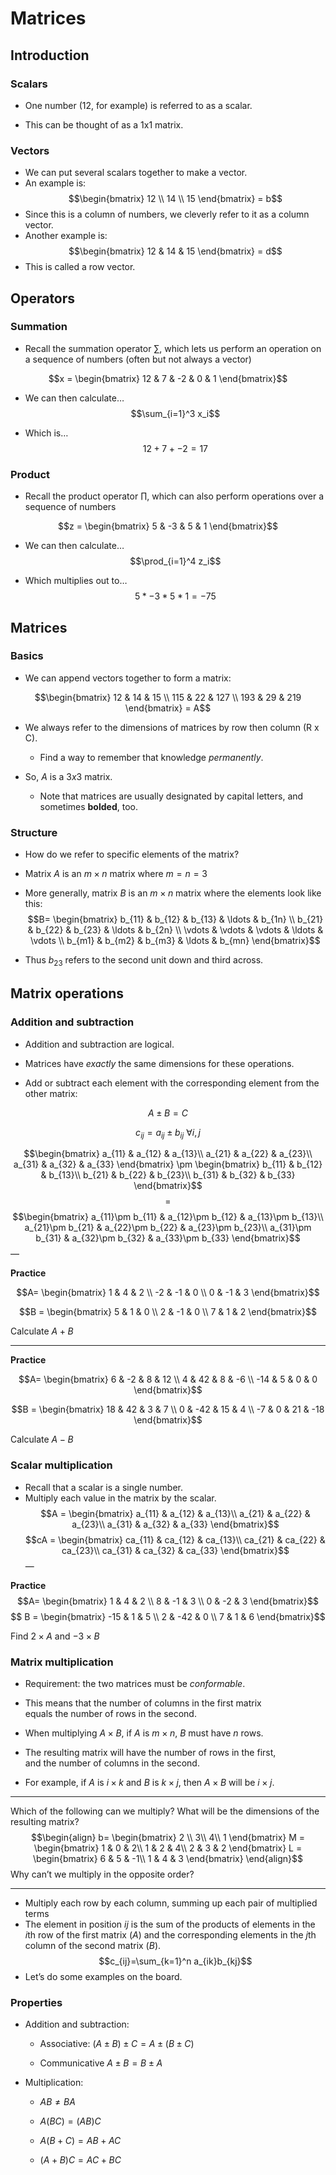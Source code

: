 # Matrices

## Introduction

### Scalars

-   One number (12, for example) is referred to as a scalar.

-   This can be thought of as a 1x1 matrix.

### Vectors

-   We can put several scalars together to make a vector.
-   An example is: $$\begin{bmatrix}
        12 \\
        14 \\
        15
        \end{bmatrix}
        = b$$
-   Since this is a column of numbers, we cleverly refer to it as a column vector.
-   Another example is: $$\begin{bmatrix}
    12 & 14 & 15
    \end{bmatrix}
    = d$$
-   This is called a row vector.

## Operators

### Summation

-   Recall the summation operator $\sum$, which lets us perform an operation on a sequence of numbers (often but not always a vector)

$$x = \begin{bmatrix}
12 & 7 & -2 & 0 & 1
\end{bmatrix}$$

-   We can then calculate... $$\sum_{i=1}^3 x_i$$

-   Which is... $$12+7+-2=17$$

### Product

-   Recall the product operator $\prod$, which can also perform operations over a sequence of numbers

$$z = \begin{bmatrix}
5 & -3 & 5 & 1
\end{bmatrix}$$

-   We can then calculate... $$\prod_{i=1}^4 z_i$$

-   Which multiplies out to... $$5*-3*5*1=-75$$

## Matrices

### Basics

-   We can append vectors together to form a matrix:

$$\begin{bmatrix}
12 & 14 & 15 \\
115 & 22 & 127 \\
193 & 29 & 219
\end{bmatrix}
= A$$

-   We always refer to the dimensions of matrices by row then column (R x C).

    -   Find a way to remember that knowledge *permanently*.

-   So, $A$ is a $3x3$ matrix.

    -   Note that matrices are usually designated by capital letters, and sometimes **bolded**, too.

### Structure

-   How do we refer to specific elements of the matrix?

-   Matrix $A$ is an $m\times n$ matrix where $m=n=3$

-   More generally, matrix $B$ is an $m\times n$ matrix where the elements look like this: $$B=
    \begin{bmatrix}
    b_{11} & b_{12} & b_{13} & \ldots & b_{1n} \\
    b_{21} & b_{22} & b_{23} & \ldots & b_{2n} \\
    \vdots & \vdots & \vdots & \ldots & \vdots \\
    b_{m1} & b_{m2} & b_{m3} & \ldots & b_{mn}
    \end{bmatrix}$$

-   Thus $b_{23}$ refers to the second unit down and third across.

## Matrix operations

### Addition and subtraction

-   Addition and subtraction are logical.

-   Matrices have *exactly* the same dimensions for these operations.

-   Add or subtract each element with the corresponding element from the other matrix:

$$A \pm B=C$$

$$c_{ij}=a_{ij} \pm b_{ij} \text{ }\forall i,j$$

$$\begin{bmatrix}
a_{11} & a_{12} & a_{13}\\
a_{21} & a_{22} & a_{23}\\
a_{31} & a_{32} & a_{33}
\end{bmatrix}
\pm
\begin{bmatrix}
b_{11} & b_{12} & b_{13}\\
b_{21} & b_{22} & b_{23}\\
b_{31} & b_{32} & b_{33}
\end{bmatrix}$$ $$=$$ $$\begin{bmatrix}
a_{11}\pm b_{11} & a_{12}\pm b_{12} & a_{13}\pm b_{13}\\
a_{21}\pm b_{21} & a_{22}\pm b_{22} & a_{23}\pm b_{23}\\
a_{31}\pm b_{31} & a_{32}\pm b_{32} & a_{33}\pm b_{33}
\end{bmatrix}$$ ---

**Practice**

$$A= \begin{bmatrix}
1 & 4 & 2 \\
-2 & -1 & 0 \\
0 & -1 & 3
\end{bmatrix}$$

$$B = \begin{bmatrix}
5 & 1 & 0 \\
2 & -1 & 0 \\
7 & 1 & 2
\end{bmatrix}$$

Calculate $A+B$

------------------------------------------------------------------------

**Practice**

$$A= \begin{bmatrix}
6 & -2 & 8 & 12 \\
4 & 42 & 8 & -6 \\
-14 & 5 & 0 & 0
\end{bmatrix}$$

$$B = \begin{bmatrix}
18 & 42 & 3 & 7 \\
0 & -42 & 15 & 4 \\
-7 & 0 & 21 & -18
\end{bmatrix}$$

Calculate $A-B$

### Scalar multiplication

-   Recall that a scalar is a single number.
-   Multiply each value in the matrix by the scalar. $$A = 
    \begin{bmatrix}
    a_{11} & a_{12} & a_{13}\\
    a_{21} & a_{22} & a_{23}\\
    a_{31} & a_{32} & a_{33}
    \end{bmatrix}$$ $$cA = 
    \begin{bmatrix}
    ca_{11} & ca_{12} & ca_{13}\\
    ca_{21} & ca_{22} & ca_{23}\\
    ca_{31} & ca_{32} & ca_{33}
    \end{bmatrix}$$ ---

**Practice** $$A= \begin{bmatrix}
    1 & 4 & 2 \\
    8 & -1 & 3 \\
    0 & -2 & 3
    \end{bmatrix}$$ $$ B = \begin{bmatrix}
    -15 & 1 & 5 \\
    2 & -42 & 0 \\
    7 & 1 & 6
    \end{bmatrix}$$

Find $2\times A$ and $-3 \times B$

### Matrix multiplication

-   Requirement: the two matrices must be *conformable*.

-   This means that the number of columns in the first matrix\
    equals the number of rows in the second.

-   When multiplying $A \times B$, if $A$ is $m \times n$, $B$ must have $n$ rows.

-   The resulting matrix will have the number of rows in the first,\
    and the number of columns in the second.

-   For example, if $A$ is $i \times k$ and $B$ is $k \times j$, then $A \times B$ will be $i \times j$.

------------------------------------------------------------------------

Which of the following can we multiply? What will be the dimensions of the resulting matrix? $$\begin{align}
b=
\begin{bmatrix}
2 \\
3\\
4\\
1
\end{bmatrix}
M = 
\begin{bmatrix}
1 & 0 & 2\\
1 & 2 & 4\\
2 & 3 & 2
\end{bmatrix}
L = 
\begin{bmatrix}
6 & 5 & -1\\
1 & 4 & 3 
\end{bmatrix}
\end{align}$$ Why can't we multiply in the opposite order?

------------------------------------------------------------------------

-   Multiply each row by each column, summing up each pair of multiplied terms
-   The element in position $ij$ is the sum of the products of elements in the $i$th row of the first matrix ($A$) and the corresponding elements in the $j$th column of the second matrix ($B$). $$c_{ij}=\sum_{k=1}^n a_{ik}b_{kj}$$
-   Let's do some examples on the board.

### Properties

-   Addition and subtraction:

    -   Associative: $(A \pm B) \pm C = A \pm (B \pm C)$

    -   Communicative $A \pm B = B \pm A$

-   Multiplication:

    -   $AB \neq BA$

    -   $A(BC) = (AB)C$

    -   $A(B+C) = AB + AC$

    -   $(A+B)C = AC + BC$

